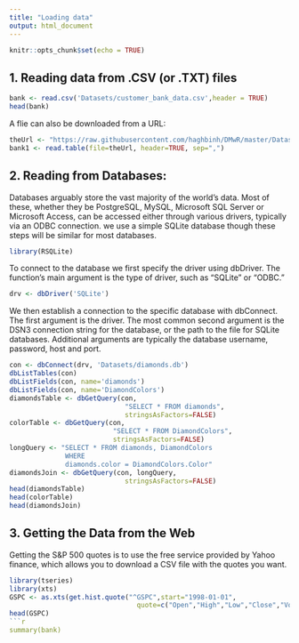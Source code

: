 ```yaml
---
title: "Loading data"
output: html_document
---
```


```r
knitr::opts_chunk$set(echo = TRUE)
```

## 1. Reading data from .CSV (or .TXT) files

```r
bank <- read.csv('Datasets/customer_bank_data.csv',header = TRUE)
head(bank)
```
A flie can also be downloaded from a URL:
```r
theUrl <- "https://raw.githubusercontent.com/haghbinh/DMwR/master/Datasets/customer_bank_data.csv"
bank1 <- read.table(file=theUrl, header=TRUE, sep=",")
```

## 2. Reading from Databases:
Databases arguably store the vast majority of the world’s data. Most of these, whether they
be PostgreSQL, MySQL, Microsoft SQL Server or Microsoft Access, can be accessed
either through various drivers, typically via an ODBC connection.
we use a simple SQLite database though these steps will be similar for most databases. 
```r
library(RSQLite)
```
 To connect to the database we first specify the driver using dbDriver. The function’s
 main argument is the type of driver, such as “SQLite” or “ODBC.”
```r
drv <- dbDriver('SQLite')
```
We then establish a connection to the specific database with dbConnect. The first
argument is the driver. The most common second argument is the DSN3 connection
string for the database, or the path to the file for SQLite databases. Additional arguments
are typically the database username, password, host and port.
```r
con <- dbConnect(drv, 'Datasets/diamonds.db')
dbListTables(con)
dbListFields(con, name='diamonds')
dbListFields(con, name='DiamondColors')
diamondsTable <- dbGetQuery(con,
                             "SELECT * FROM diamonds",
                             stringsAsFactors=FALSE)
colorTable <- dbGetQuery(con,
                          "SELECT * FROM DiamondColors",
                          stringsAsFactors=FALSE)
longQuery <- "SELECT * FROM diamonds, DiamondColors
              WHERE 
              diamonds.color = DiamondColors.Color"
diamondsJoin <- dbGetQuery(con, longQuery,
                             stringsAsFactors=FALSE)
head(diamondsTable)
head(colorTable)
head(diamondsJoin)
```

## 3. Getting the Data from the Web
Getting the S&P 500  quotes is to use the free service
 provided by Yahoo finance, which allows you to download a CSV file with
 the quotes you want.
```r
library(tseries)
library(xts)
GSPC <- as.xts(get.hist.quote("^GSPC",start="1998-01-01",
                                quote=c("Open","High","Low","Close","Volume","Adjusted")))
head(GSPC)
```r
summary(bank)
```
